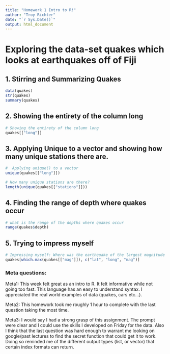 ```yaml
---
title: "Homework 1 Intro to R!"
author: "Troy Richter"
date: "`r Sys.Date()`"
output: html_document
---
```


# Exploring the data-set quakes which looks at earthquakes off of Fiji

## 1. Stirring and Summarizing Quakes

```r

data(quakes)
str(quakes)
summary(quakes)
```

## 2. Showing the entirety of the column long

```r
# Showing the entirety of the column long
quakes[["long"]]
```

## 3. Applying Unique to a vector and showing how many unique stations there are.

```r
#  Applying unique() to a vector
unique(quakes[["long"]])

# How many unique stations are there? 
length(unique(quakes[["stations"]]))
```

## 4. Finding the range of depth where quakes occur

```r
# what is the range of the depths where quakes occur
range(quakes$depth)
```

## 5. Trying to impress myself

```r
# Impressing myself: Where was the earthquake of the largest magnitude found?
quakes[which.max(quakes[["mag"]]), c("lat", "long", "mag")]
```

### Meta questions:

Meta1: This week felt great as an intro to R. It felt informative while not going too fast. This language has an easy to understand syntax. I appreciated the real world examples of data (quakes, cars etc...).

Meta2: This homework took me roughly 1 hour to complete with the last question taking the most time.

Meta3: I would say I had a strong grasp of this assignment. The prompt were clear and I could use the skills I developed on Friday for the data. Also I think that the last question was hard enough to warrant me looking on google/past lectures to find the secret function that could get it to work. Doing so reminded me of the different output types (list, or vector) that certain index formats can return.
